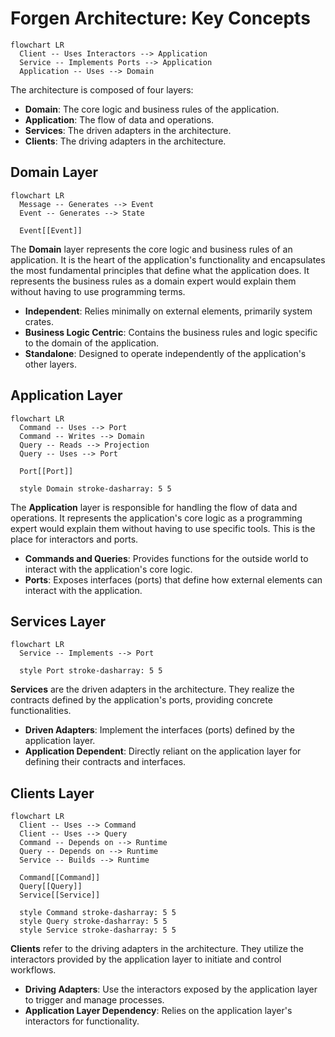 # Forgen Architecture: Key Concepts

```mermaid
flowchart LR
  Client -- Uses Interactors --> Application
  Service -- Implements Ports --> Application
  Application -- Uses --> Domain
```

The architecture is composed of four layers:

- **Domain**: The core logic and business rules of the application.
- **Application**: The flow of data and operations.
- **Services**: The driven adapters in the architecture.
- **Clients**: The driving adapters in the architecture.

## Domain Layer

```mermaid
flowchart LR
  Message -- Generates --> Event
  Event -- Generates --> State

  Event[[Event]]
```

The **Domain** layer represents the core logic and business rules of an application. It is the heart of the application's functionality and encapsulates the most fundamental principles that define what the application does. It represents the business rules as a domain expert would explain them without having to use programming terms.

- **Independent**: Relies minimally on external elements, primarily system crates.
- **Business Logic Centric**: Contains the business rules and logic specific to the domain of the application.
- **Standalone**: Designed to operate independently of the application's other layers.

## Application Layer

```mermaid
flowchart LR
  Command -- Uses --> Port
  Command -- Writes --> Domain
  Query -- Reads --> Projection
  Query -- Uses --> Port

  Port[[Port]]

  style Domain stroke-dasharray: 5 5
```

The **Application** layer is responsible for handling the flow of data and operations. It represents the application's core logic as a programming expert would explain them without having to use specific tools. This is the place for interactors and ports.

- **Commands and Queries**: Provides functions for the outside world to interact with the application's core logic.
- **Ports**: Exposes interfaces (ports) that define how external elements can interact with the application.

## Services Layer

```mermaid
flowchart LR
  Service -- Implements --> Port

  style Port stroke-dasharray: 5 5
```

**Services** are the driven adapters in the architecture. They realize the contracts defined by the application's ports, providing concrete functionalities.

- **Driven Adapters**: Implement the interfaces (ports) defined by the application layer.
- **Application Dependent**: Directly reliant on the application layer for defining their contracts and interfaces.

## Clients Layer

```mermaid
flowchart LR
  Client -- Uses --> Command
  Client -- Uses --> Query
  Command -- Depends on --> Runtime
  Query -- Depends on --> Runtime
  Service -- Builds --> Runtime

  Command[[Command]]
  Query[[Query]]
  Service[[Service]]

  style Command stroke-dasharray: 5 5
  style Query stroke-dasharray: 5 5
  style Service stroke-dasharray: 5 5
```

**Clients** refer to the driving adapters in the architecture. They utilize the interactors provided by the application layer to initiate and control workflows.

- **Driving Adapters**: Use the interactors exposed by the application layer to trigger and manage processes.
- **Application Layer Dependency**: Relies on the application layer's interactors for functionality.
